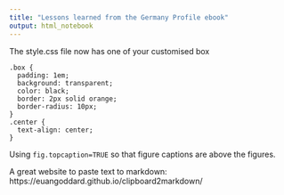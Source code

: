 ```yaml
---
title: "Lessons learned from the Germany Profile ebook"
output: html_notebook
---
```


The style.css file now has one of your customised box

```
.box {
  padding: 1em;
  background: transparent;
  color: black;
  border: 2px solid orange;
  border-radius: 10px;
}
.center {
  text-align: center;
}
```


Using `fig.topcaption=TRUE` so that figure captions are above the figures. 

A great website to paste text to markdown: https://euangoddard.github.io/clipboard2markdown/

